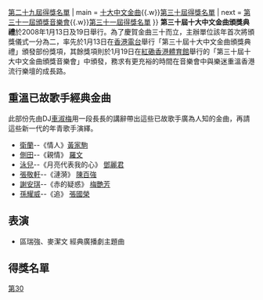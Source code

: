 {{Infobox award
| name     = 第三十屆十大中文金曲頒獎音樂會
| image    = 
| caption  = 
| date     = {{Start date|2008|1|19}}<br>晚上7:30
| location = {{flag|HKG}}[[紅磡|紅磡]][[香港體育館|香港體育館]]
| host     = [[李志剛_(香港)|李志剛]]、[[彭晴|彭晴]]、[[梁德輝|梁德輝]]、[[謝安琪|謝安琪]]
| network  = 
| ratings  = 
| previous = [[第二十九屆十大中文金曲頒獎音樂會|第二十九屆頒獎音樂會]]{{.w}}[[第二十九屆十大中文金曲得獎名單|第二十九屆得獎名單]]
| main     = [[十大中文金曲頒獎音樂會|十大中文金曲]]{{.w}}[[第三十屆十大中文金曲得獎名單|第三十屆得獎名單]]
| next     = [[第三十一屆十大中文金曲頒獎音樂會|第三十一屆頒獎音樂會]]{{.w}}[[第三十一屆十大中文金曲得獎名單|第三十一屆得獎名單]]
}}
'''第三十屆十大中文金曲頒獎典禮'''於2008年1月13日及19日舉行。為了慶賀金曲三十而立，主辦單位該年首次將頒獎儀式一分為二，率先於1月13日在[[香港電台|香港電台]]舉行「第三十屆十大中文金曲頒獎典禮」頒發部份獎項，其餘獎項則於1月19日在[[紅磡|紅磡]][[香港體育館|香港體育館]]舉行的「第三十屆十大中文金曲頒獎音樂會」中頒發，務求有更充裕的時間在音樂會中與樂迷重溫香港流行樂壇的成長路。

==重溫已故歌手經典金曲==

此部份先由DJ[[車淑梅|車淑梅]]用一段長長的講辭帶出這些已故歌手廣為人知的金曲，再請這些新一代的年青歌手演繹。

* [[衛蘭|衛蘭]]--《情人》[[黃家駒|黃家駒]]
* [[側田|側田]]--《親情》 [[羅文|羅文]]
* [[泳兒|泳兒]]--《月亮代表我的心》 [[鄧麗君|鄧麗君]]
* [[張敬軒|張敬軒]]--《漣漪》 [[陳百強|陳百強]]
* [[謝安琪|謝安琪]]--《赤的疑惑》 [[梅艷芳|梅艷芳]]
* [[孫耀威|孫耀威]]--《追》 [[張國榮|張國榮]]

==表演==
* 區瑞強、麥潔文 經典廣播劇主題曲

==得獎名單==
{{main|2007年度十大中文金曲得獎名單}}

{{十大中文金曲得獎名單}}
{{謝安琪}}
{{香港音乐颁奖典礼}}
{{全球流行音乐颁奖典礼}}

[[Category:十大中文金曲|第30]]